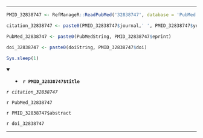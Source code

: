 

---

```r

PMID_32838747 <- RefManageR::ReadPubMed('32838747', database = 'PubMed')

citation_32838747 <- paste0(PMID_32838747$journal,' ', PMID_32838747$year, ' ', PMID_32838747$month,';', PMID_32838747$volume,'(', PMID_32838747$number,'):', PMID_32838747$pages)

PubMed_32838747 <- paste0(PubMedString, PMID_32838747$eprint)

doi_32838747 <- paste0(doiString, PMID_32838747$doi)

Sys.sleep(1)

```

<details open> <summary>
- **`r PMID_32838747$title`**
</summary> 

*`r citation_32838747`*

`r PubMed_32838747`

`r PMID_32838747$abstract`

`r doi_32838747`

</details>

---


